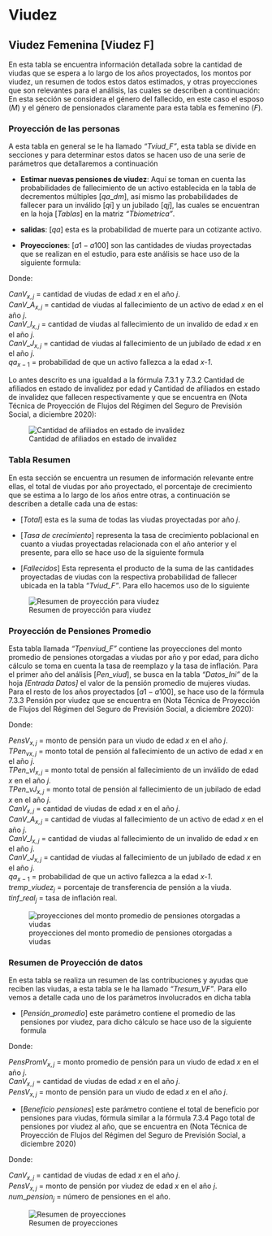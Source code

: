# Viudez

## Viudez Femenina \[Viudez F\]

En esta tabla se encuentra información detallada sobre la cantidad de viudas que se espera a lo largo de los años proyectados, los montos por viudez, un resumen de todos estos datos estimados, y otras proyecciones que son relevantes para el análisis, las cuales se describen a continuación: En esta sección se considera el género del fallecido, en este caso el esposo (*M*) y el género de pensionados claramente para esta tabla es femenino (*F*).

### Proyección de las personas

A esta tabla en general se le ha llamado *"Tviud_F"*, esta tabla se divide en secciones y para determinar estos datos se hacen uso de una serie de parámetros que detallaremos a continuación

-   **Estimar nuevas pensiones de viudez**: Aquí se toman en cuenta las probabilidades de fallecimiento de un activo establecida en la tabla de decrementos múltiples $[qa\_dm]$, así mismo las probabilidades de fallecer para un inválido $[qi]$ y un jubilado $[qj]$, las cuales se encuentran en la hoja $[Tablas]$ en la matriz *"Tbiometrica"*.

-   **salidas**: $[qa]$ esta es la probabilidad de muerte para un cotizante activo.

-   **Proyecciones**: $[a1-a100]$ son las cantidades de viudas proyectadas que se realizan en el estudio, para este análisis se hace uso de la siguiente formula:

```{=tex}
\begin{equation}
{CanV}_{x,j}=\ {CanV}_{x-1,j-1}\times\left(1-{qa}_{x-1}\right)+{CanV\_A}_{x-5,j}+{CanV\_I}_{x-5,j}+{CanV\_J}_{x,j}
\end{equation}
```
Donde:

${CanV}_{x,j}$ = cantidad de viudas de edad *x* en el año *j*.\
$Can{V\_A}_{x,j}$ = cantidad de viudas al fallecimiento de un activo de edad *x* en el año *j*.\
$Can{V\_I}_{x,j}$ = cantidad de viudas al fallecimiento de un invalido de edad *x* en el año *j*.\
$Can{V\_J}_{x,j}$ = cantidad de viudas al fallecimiento de un jubilado de edad *x* en el año *j*.\
${qa}_{x-1}$ = probabilidad de que un activo fallezca a la edad *x-1*.

Lo antes descrito es una igualdad a la fórmula 7.3.1 y 7.3.2 Cantidad de afiliados en estado de invalidez por edad y Cantidad de afiliados en estado de invalidez que fallecen respectivamente y que se encuentra en (Nota Técnica de Proyección de Flujos del Régimen del Seguro de Previsión Social, a diciembre 2020):

![Cantidad de afiliados en estado de invalidez](images/F/Img42.png){fig-align="center"}

### Tabla Resumen

En esta sección se encuentra un resumen de información relevante entre ellas, el total de viudas por año proyectado, el porcentaje de crecimiento que se estima a lo largo de los años entre otras, a continuación se describen a detalle cada una de estas:

-   $[Total]$ esta es la suma de todas las viudas proyectadas por año *j*.

```{=tex}
\begin{equation}
Total\_j=\sum_{x=18}^{110}{C{anV}_{x,j}}
\end{equation}
```
-   $[Tasa\ de\ crecimiento]$ representa la tasa de crecimiento poblacional en cuanto a viudas proyectadas relacionada con el año anterior y el presente, para ello se hace uso de la siguiente formula

```{=tex}
\begin{equation}
{tc}_j=\frac{{Total}_j}{{Total}_{j-1}}-1
\end{equation}
```
-   $[Fallecidos]$ Esta representa el producto de la suma de las cantidades proyectadas de viudas con la respectiva probabilidad de fallecer ubicada en la tabla *"Tviud_F"*. Para ello hacemos uso de lo siguiente

```{=tex}
\begin{equation}
{Fallecidos}_j=\sum_{x=18}^{109}{qa}_{x+1}\times{CanV}_{j-1,x}
\end{equation}
```
![Resumen de proyección para viudez](images/F/Img43.png){fig-align="center"}

### Proyección de Pensiones Promedio

Esta tabla llamada *"Tpenviud_F"* contiene las proyecciones del monto promedio de pensiones otorgadas a viudas por año y por edad, para dicho cálculo se toma en cuenta la tasa de reemplazo y la tasa de inflación. Para el primer año del análisis $[{Pen}\_{viud}]$, se busca en la tabla *"Datos_Ini"* de la hoja *\[Entrada Datos\]* el valor de la pensión promedio de mujeres viudas. Para el resto de los años proyectados $[{a1}-{a100}]$, se hace uso de la fórmula 7.3.3 Pensión por viudez que se encuentra en (Nota Técnica de Proyección de Flujos del Régimen del Seguro de Previsión Social, a diciembre 2020):

```{=tex}
\begin{align}
{PensV}_{x,j\ }= \nonumber \\
& \hspace{1.8 em} PensV_{x-1,j-1} \times \left(1-tinf\_real_j \right ) \times CanV_{x-1,j-1} \times \left(1-qa_{x-1}\right ) \nonumber \\
&\underline{\hspace{1 em}+ tremp\_viudez_j \times \left(TPen\_v_{x-5,j} +TPen\_vI_{x-5,j} + TPen\_vJ_{x,j} \right ) \hspace{1 em}}\nonumber \\
& CanV_{x-1,j-1} \times \left(1-qa_{x-1}\right) +CanV\_A_{x-5,j} + CanV\_I_{x-5,j} + CanV\_J_{x,j}
\end{align}
```
Donde:

${PensV}_{x,j}$ = monto de pensión para un viudo de edad *x* en el año *j*.\
${TPen_v}_{x,j}$ = monto total de pensión al fallecimiento de un activo de edad *x* en el año *j*.\
${TPen\_vI}_{x,j}$ = monto total de pensión al fallecimiento de un inválido de edad *x* en el año *j*.\
${TPen\_vJ}_{x,j}$ = monto total de pensión al fallecimiento de un jubilado de edad *x* en el año *j*.\
${CanV}_{x,j}$ = cantidad de viudas de edad *x* en el año *j*.\
$Can{V\_A}_{x,j}$ = cantidad de viudas al fallecimiento de un activo de edad *x* en el año *j*.\
$Can{V\_I}_{x,j}$ = cantidad de viudas al fallecimiento de un invalido de edad *x* en el año *j*.\
$Can{V\_J}_{x,j}$ = cantidad de viudas al fallecimiento de un jubilado de edad *x* en el año *j*.\
${qa}_{x-1}$ = probabilidad de que un activo fallezca a la edad *x-1*.\
${tremp\_viudez}_j$ = porcentaje de transferencia de pensión a la viuda.\
${tinf\_{real}}_j$ = tasa de inflación real.

![proyecciones del monto promedio de pensiones otorgadas a viudas](images/F/Img44.png){fig-align="center"}

### Resumen de Proyección de datos

En esta tabla se realiza un resumen de las contribuciones y ayudas que reciben las viudas, a esta tabla se le ha llamado *"Tresum_VF"*. Para ello vemos a detalle cada uno de los parámetros involucrados en dicha tabla

-   $[Pensión\_promedio]$ este parámetro contiene el promedio de las pensiones por viudez, para dicho cálculo se hace uso de la siguiente formula

```{=tex}
\begin{equation}
{PensPromV}_{x,j}=\frac{\sum{{PensV}_{x,j}\times{CanV}_{x,j}}}{Total_j}
\end{equation}
```
Donde:

${PensPromV}_{x,j}$ = monto promedio de pensión para un viudo de edad *x* en el año *j*.\
${CanV}_{x,j}$ = cantidad de viudas de edad *x* en el año *j*.\
${PensV}_{x,j}$ = monto de pensión para un viudo de edad *x* en el año *j*.\

-   $[Beneficio\ pensiones]$ este parámetro contiene el total de beneficio por pensiones para viudas, fórmula similar a la fórmula 7.3.4 Pago total de pensiones por viudez al año, que se encuentra en (Nota Técnica de Proyección de Flujos del Régimen del Seguro de Previsión Social, a diciembre 2020)

```{=tex}
\begin{equation}
{PensVT}_{j}={num\_pension}_j\times\sum{{PensV}_{x,j}\times{CanV}_{x,j}}
\label{eq:penvt}
\end{equation}
```
Donde:

${CanV}_{x,j}$ = cantidad de viudas de edad *x* en el año *j*.\
${PensV}_{x,j}$ = monto de pensión por viudez de edad *x* en el año *j*.\
${num\_pension}_j$ = número de pensiones en el año.

![Resumen de proyecciones](images/F/Img45.png){fig-align="center"}


